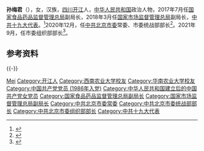 '''孙梅君'''（{{bd|1965年|7月||catIdx=Sun孙}}），女，汉族，[[四川|四川]][[开江|开江]]人，[[中华人民共和国|中华人民共和国]]政治人物，2017年7月任[[国家食品药品监督管理总局|国家食品药品监督管理总局]]副局长，2018年3月任[[国家市场监督管理总局|国家市场监督管理总局]]副局长，[[中共十九大代表|中共十九大代表]]。<ref>{{Cite web|title=孙梅君任国家食品药品监管总局副局长|url=http://district.ce.cn/newarea/sddy/201708/01/t20170801_24726707.shtml|accessdate=2020-09-09|work=中国经济网|archive-date=2020-02-01|archive-url=https://web.archive.org/web/20200201222611/http://district.ce.cn/newarea/sddy/201708/01/t20170801_24726707.shtml|dead-url=no}}</ref>2020年12月，任[[中共北京市委|中共北京市委]]常委、市委统战部部长<ref>{{Cite web|title=市场监管总局副局长孙梅君出任北京市委常委(简历)_中国经济网——国家经济门户|url=http://district.ce.cn/newarea/sddy/202012/29/t20201229_36167237.shtml|accessdate=2020-12-31|work=district.ce.cn|archive-date=2021-01-27|archive-url=https://web.archive.org/web/20210127042742/http://district.ce.cn/newarea/sddy/202012/29/t20201229_36167237.shtml|dead-url=no}}</ref>。2021年9月，任市委组织部部长<ref>{{Cite web|title=北京市委常委、统战部部长孙梅君兼任市委组织部部长|url=https://www.bjnews.com.cn/detail/163257812814555.html|accessdate=2021-09-25|work=新京报|archive-date=2021-10-09|archive-url=https://web.archive.org/web/20211009000421/https://www.bjnews.com.cn/detail/163257812814555.html}}</ref>。

== 参考资料 ==
{{reflist}}

{{-}}
{{start box}}
{{s-ppo|cpc}}
{{s-before|[[魏小东|魏小东]]}}
{{s-title|[[中国共产党北京市委员会|中国共产党北京市委员会]]组织部部长|2021年9月－}}
{{s-inc}}
{{s-before|[[齐静|齐静]]}}
{{s-title|[[中国共产党北京市委员会|中国共产党北京市委员会]]统一战线工作部部长|2020年12月－2021年10月}}
{{s-after|[[游钧|游钧]]}}
{{end box}}
{{中国人物小作品}}
{{北京市领导人}}
{{Authority control}}
{{DEFAULTSORT:Sun孙}}
[[Category:孙姓|Mei]]
[[Category:开江人|Category:开江人]]
[[Category:西南农业大学校友|Category:西南农业大学校友]]
[[Category:华南农业大学校友|Category:华南农业大学校友]]
[[Category:中国共产党党员_(1986年入党)|Category:中国共产党党员 (1986年入党)]]
[[Category:中华人民共和国建立后的中国共产党女党员|Category:中华人民共和国建立后的中国共产党女党员]]
[[Category:国家食品药品监督管理总局副局长|Category:国家食品药品监督管理总局副局长]]
[[Category:国家市场监督管理总局副局长|Category:国家市场监督管理总局副局长]]
[[Category:中共北京市委常委|Category:中共北京市委常委]]
[[Category:中共北京市委统战部部长|Category:中共北京市委统战部部长]]
[[Category:中共北京市委组织部部长|Category:中共北京市委组织部部长]]
[[Category:中共十九大代表|Category:中共十九大代表]]